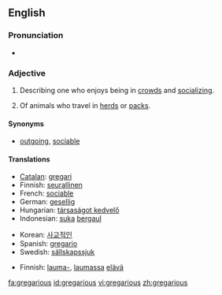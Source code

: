 ==English==

===Pronunciation===
*{{audio|en-us-gregarious.ogg|Audio (US)}}

===Adjective===
{{en-adj|-}}

# {{context|of a person}} Describing one who enjoys being in [[crowd]]s and [[socializing]].
# {{zoology}} Of animals who travel in [[herd]]s or [[pack]]s.

====Synonyms====
*[[outgoing]], [[sociable]]

====Translations====
{{trans-top|of a person}}
*[[Catalan]]: [[gregari]]
*Finnish: [[seurallinen]]
*French: [[sociable]]
*German: [[gesellig]]
*Hungarian: [[társaságot kedvelő]]
*Indonesian: [[suka]] [[gaul|bergaul]]
{{trans-mid}}
*Korean: [[사교적인]]
*Spanish: [[gregario]]
*Swedish: [[sällskapssjuk]]
{{trans-bottom}}

{{trans-top|Of animals}}
*Finnish: [[lauma-]], [[lauma]]ssa [[elävä]]
{{trans-mid}}
{{trans-bottom}}

[[fa:gregarious]]
[[id:gregarious]]
[[vi:gregarious]]
[[zh:gregarious]]